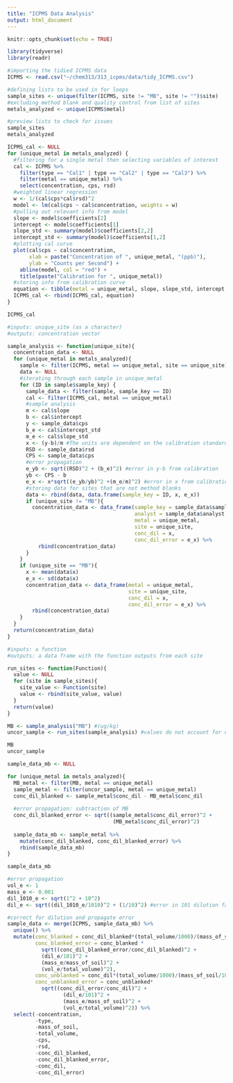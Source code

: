 ```yaml
---
title: "ICPMS Data Analysis"
output: html_document
---
```


```r
knitr::opts_chunk$set(echo = TRUE)
```

```r
library(tidyverse)
library(readr)
```

```r
#importing the tidied ICPMS data
ICPMS <- read.csv("~/chem313/313_icpms/data/tidy_ICPMS.csv")

```

```r
#defining lists to be used in for loops
sample_sites <- unique(filter(ICPMS, site != "MB", site != "")$site)
#excluding method blank and quality control from list of sites
metals_analyzed <- unique(ICPMS$metal)

#preview lists to check for issues
sample_sites
metals_analyzed
```

```r
ICPMS_cal <- NULL
for (unique_metal in metals_analyzed) {
  #filtering for a single metal then selecting variables of interest
  cal <- ICPMS %>%
    filter(type == "Cal1" | type == "Cal2" | type == "Cal3") %>%
    filter(metal == unique_metal) %>%
    select(concentration, cps, rsd)
  #weighted linear regression
  w <- 1/(cal$cps*cal$rsd)^2
  model <- lm(cal$cps ~ cal$concentration, weights = w)
  #pulling out relevant info from model
  slope <- model$coefficients[2]
  intercept <- model$coefficients[1]
  slope_std <- summary(model)$coefficients[2,2]
  intercept_std <- summary(model)$coefficients[1,2]
  #plotting cal curve
  plot(cal$cps ~ cal$concentration,
       xlab = paste("Concentration of ", unique_metal, "(ppb)"),
       ylab = "Counts per Second") +
    abline(model, col = "red") +
    title(paste("Calibration for ", unique_metal))
  #storing info from calibration curve
  equation <- tibble(metal = unique_metal, slope, slope_std, intercept, intercept_std)
  ICPMS_cal <- rbind(ICPMS_cal, equation)
}

ICPMS_cal
```

```r
#inputs: unique_site (as a character)
#outputs: concentration vector

sample_analysis <- function(unique_site){
  concentration_data <- NULL
  for (unique_metal in metals_analyzed){
    sample <- filter(ICPMS, metal == unique_metal, site == unique_site)
    data <- NULL
    #iterating through each sample in unique_metal
    for (ID in sample$sample_key) {
      sample_data <- filter(sample, sample_key == ID)
      cal <- filter(ICPMS_cal, metal == unique_metal)
      #sample analysis
      m <- cal$slope
      b <- cal$intercept
      y <- sample_data$cps
      b_e <- cal$intercept_std
      m_e <- cal$slope_std
      x <- (y-b)/m #The units are dependent on the calibration standards (Kg/mL)
      RSD <- sample_data$rsd
      CPS <- sample_data$cps
      #error propagation
      e_yb <- sqrt((RSD)^2 + (b_e)^2) #error in y-b from calibration
      yb <- CPS - b
      e_x <- x*sqrt((e_yb/yb)^2 +(m_e/m)^2) #error in x from calibration
      #storing data for sites that are not method blanks
      data <- rbind(data, data.frame(sample_key = ID, x, e_x))
      if (unique_site != "MB"){
        concentration_data <- data_frame(sample_key = sample_data$sample_key,
                                         analyst = sample_data$analyst,
                                         metal = unique_metal,
                                         site = unique_site,
                                         conc_dil = x,
                                         conc_dil_error = e_x) %>%
          rbind(concentration_data)
      }
    }
    if (unique_site == "MB"){
      x <- mean(data$x)
      e_x <- sd(data$x)
      concentration_data <- data_frame(metal = unique_metal,
                                       site = unique_site,
                                       conc_dil = x,
                                       conc_dil_error = e_x) %>%
        rbind(concentration_data)
    }
  }
  return(concentration_data)
}
```

```r
#inputs: a function
#outputs: a data frame with the function outputs from each site

run_sites <- function(Function){
  value <- NULL
  for (site in sample_sites){
    site_value <- Function(site)
    value <- rbind(site_value, value)
  }
  return(value)
}
```

```r
MB <- sample_analysis("MB") #(ug/kg)
uncor_sample <- run_sites(sample_analysis) #values do not account for dilutions (ug/kg)

MB
uncor_sample
```

```r
sample_data_mb <- NULL 

for (unique_metal in metals_analyzed){
  MB_metal <- filter(MB, metal == unique_metal)
  sample_metal <- filter(uncor_sample, metal == unique_metal)
  conc_dil_blanked <- sample_metal$conc_dil - MB_metal$conc_dil
  
  #error propagation: subtraction of MB
  conc_dil_blanked_error <- sqrt((sample_metal$conc_dil_error)^2 +
                                  (MB_metal$conc_dil_error)^2)
  
  sample_data_mb <- sample_metal %>%
    mutate(conc_dil_blanked, conc_dil_blanked_error) %>%
    rbind(sample_data_mb)
}

sample_data_mb
```

```r
#error propagation
vol_e <- 1
mass_e <- 0.001
dil_1010_e <- sqrt(1^2 + 10^2)
dil_e <- sqrt((dil_1010_e/1010)^2 + (1/10)^2) #error in 101 dilution factor

#correct for dilution and propagate error
sample_data <- merge(ICPMS, sample_data_mb) %>%
  unique() %>%
  mutate(conc_blanked = conc_dil_blanked*(total_volume/1000)/(mass_of_soil/1000)*101,
         conc_blanked_error = conc_blanked *   
           sqrt((conc_dil_blanked_error/conc_dil_blanked)^2 + 
           (dil_e/101)^2 +
           (mass_e/mass_of_soil)^2 +
           (vol_e/total_volume)^2),
         conc_unblanked = conc_dil*(total_volume/1000)/(mass_of_soil/1000)*101,
         conc_unblanked_error = conc_unblanked*
           sqrt((conc_dil_error/conc_dil)^2 +
                  (dil_e/101)^2 +
                  (mass_e/mass_of_soil)^2 +
                  (vol_e/total_volume)^2)) %>%
  select(-concentration,
         -type,
         -mass_of_soil,
         -total_volume,
         -cps,
         -rsd,
         -conc_dil_blanked,
         -conc_dil_blanked_error,
         -conc_dil,
         -conc_dil_error)
```





